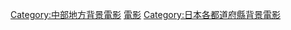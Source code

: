 {{日本行政區劃分類導航|背景電影}}
{{DEFAULTSORT:Yamanashi}}
[[Category:中部地方背景電影|Category:中部地方背景電影]]
[[Category:山梨縣背景作品|電影]]
[[Category:日本各都道府縣背景電影|Category:日本各都道府縣背景電影]]
